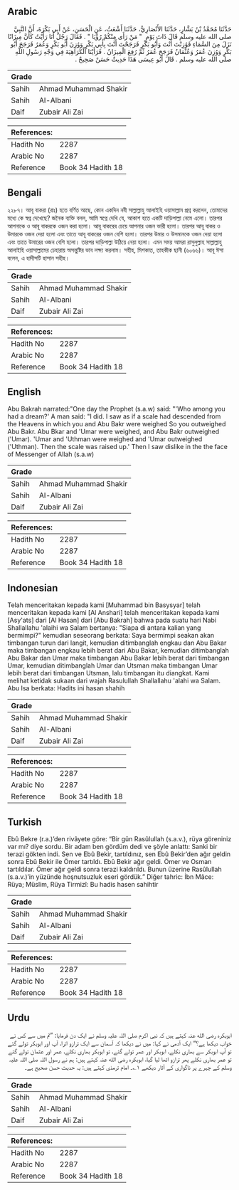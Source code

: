 ## Arabic


<div dir="rtl" lang="ar" style={{fontSize:'larger',backgroundColor:'#f8f9fa',padding:20}}>
حَدَّثَنَا مُحَمَّدُ بْنُ بَشَّارٍ، حَدَّثَنَا الأَنْصَارِيُّ، حَدَّثَنَا أَشْعَثُ، عَنِ الْحَسَنِ، عَنْ أَبِي بَكْرَةَ، أَنَّ النَّبِيَّ صلى الله عليه وسلم قَالَ ذَاتَ يَوْمٍ ‏ "‏ مَنْ رَأَى مِنْكُمْ رُؤْيَا ‏"‏ ‏.‏ فَقَالَ رَجُلٌ أَنَا رَأَيْتُ كَأَنَّ مِيزَانًا نَزَلَ مِنَ السَّمَاءِ فَوُزِنْتَ أَنْتَ وَأَبُو بَكْرٍ فَرَجَحْتَ أَنْتَ بِأَبِي بَكْرٍ وَوُزِنَ أَبُو بَكْرٍ وَعُمَرُ فَرَجَحَ أَبُو بَكْرٍ وَوُزِنَ عُمَرُ وَعُثْمَانُ فَرَجَحَ عُمَرُ ثُمَّ رُفِعَ الْمِيزَانُ ‏.‏ فَرَأَيْنَا الْكَرَاهِيَةَ فِي وَجْهِ رَسُولِ اللَّهِ صلى الله عليه وسلم ‏.‏ قَالَ أَبُو عِيسَى هَذَا حَدِيثٌ حَسَنٌ صَحِيحٌ ‏.‏
</div>
<div style={{backgroundColor:'#f8f9fa',padding:20, marginBottom: 10}}><table> <thead> <tr> <th>Grade</th> <th></th> </tr> </thead> <tbody> <tr><td>Sahih</td><td>Ahmad Muhammad Shakir</td></tr><tr><td>Sahih</td><td>Al-Albani</td></tr><tr><td>Daif</td><td>Zubair Ali Zai</td></tr></tbody></table><table> <thead> <tr> <th>References:</th> <th></th> </tr> </thead> <tbody><tr><td>Hadith No</td><td>2287</td></tr><tr><td>Arabic No</td><td>2287</td></tr><tr><td>Reference</td><td>Book 34 Hadith 18</td></tr></tbody></table></div>

## Bengali


<div dir="ltr" lang="bn" style={{fontSize:'larger',backgroundColor:'#f8f9fa',padding:20}}>
২২৮৭। আবূ বাকরা (রাঃ) হতে বর্ণিত আছে, কোন একদিন নবী সাল্লাল্লাহু আলাইহি ওয়াসাল্লাম প্রশ্ন করলেন, তোমাদের মধ্যে কে স্বপ্ন দেখেছে? জনৈক ব্যক্তি বলল, আমি স্বপ্নে দেখি যে, আকাশ হতে একটি দাড়িপাল্লা নেমে এলো। তারপর আপনাকে ও আবূ বাকরকে ওজন করা হলো। আবূ বাকরের চেয়ে আপনার ওজন ভারী হলো। তারপর আবূ বাকর ও উমারকে ওজন দেয়া হলো এবং তাতে আবূ বাকরের ওজন বেশি হলো। তারপর উমার ও উসমানকে ওজন দেয়া হলো এবং তাতে উমারের ওজন বেশি হলো। তারপর দাড়িপাল্লা উঠিয়ে নেয়া হলো। এমন সময় আমরা রাসুলুল্লাহ সাল্লাল্লাহু আলাইহি ওয়াসাল্লামের চেহারায় অসন্তুষ্টির ভাব লক্ষ্য করলাম। সহীহ, মিশকাত, তাহকীক ছানী (৬০৬৬)। আবূ ঈসা বলেন, এ হাদীসটি হাসান সহীহ।
</div>
<div style={{backgroundColor:'#f8f9fa',padding:20, marginBottom: 10}}><table> <thead> <tr> <th>Grade</th> <th></th> </tr> </thead> <tbody> <tr><td>Sahih</td><td>Ahmad Muhammad Shakir</td></tr><tr><td>Sahih</td><td>Al-Albani</td></tr><tr><td>Daif</td><td>Zubair Ali Zai</td></tr></tbody></table><table> <thead> <tr> <th>References:</th> <th></th> </tr> </thead> <tbody><tr><td>Hadith No</td><td>2287</td></tr><tr><td>Arabic No</td><td>2287</td></tr><tr><td>Reference</td><td>Book 34 Hadith 18</td></tr></tbody></table></div>

## English


<div dir="ltr" lang="en" style={{fontSize:'larger',backgroundColor:'#f8f9fa',padding:20}}>
Abu Bakrah narrated:"One day the Prophet (s.a.w) said: "'Who among you had a dream?' A man said: "I did. I saw as if a scale had descended from the Heavens in which you and Abu Bakr were weighed So you outweighed Abu Bakr. Abu Bkar and 'Umar were weighed, and Abu Bakr outweighed ('Umar). 'Umar and 'Uthman were weighed and 'Umar outweighed ('Uthman). Then the scale was raised up.' Then I saw dislike in the the face of Messenger of Allah (s.a.w)
</div>
<div style={{backgroundColor:'#f8f9fa',padding:20, marginBottom: 10}}><table> <thead> <tr> <th>Grade</th> <th></th> </tr> </thead> <tbody> <tr><td>Sahih</td><td>Ahmad Muhammad Shakir</td></tr><tr><td>Sahih</td><td>Al-Albani</td></tr><tr><td>Daif</td><td>Zubair Ali Zai</td></tr></tbody></table><table> <thead> <tr> <th>References:</th> <th></th> </tr> </thead> <tbody><tr><td>Hadith No</td><td>2287</td></tr><tr><td>Arabic No</td><td>2287</td></tr><tr><td>Reference</td><td>Book 34 Hadith 18</td></tr></tbody></table></div>

## Indonesian


<div dir="ltr" lang="id" style={{fontSize:'larger',backgroundColor:'#f8f9fa',padding:20}}>
Telah menceritakan kepada kami [Muhammad bin Basysyar] telah menceritakan kepada kami [Al Anshari] telah menceritakan kepada kami [Asy'ats] dari [Al Hasan] dari [Abu Bakrah] bahwa pada suatu hari Nabi Shallallahu 'alaihi wa Salam bertanya: "Siapa di antara kalian yang bermimpi?" kemudian seseorang berkata: Saya bermimpi seakan akan timbangan turun dari langit, kemudian ditimbanglah engkau dan Abu Bakar maka timbangan engkau lebih berat dari Abu Bakar, kemudian ditimbanglah Abu Bakar dan Umar maka timbangan Abu Bakar lebih berat dari timbangan Umar, kemudian ditimbanglah Umar dan Utsman maka timbangan Umar lebih berat dari timbangan Utsman, lalu timbangan itu diangkat. Kami melihat ketidak sukaan dari wajah Rasulullah Shallallahu 'alahi wa Salam. Abu Isa berkata: Hadits ini hasan shahih
</div>
<div style={{backgroundColor:'#f8f9fa',padding:20, marginBottom: 10}}><table> <thead> <tr> <th>Grade</th> <th></th> </tr> </thead> <tbody> <tr><td>Sahih</td><td>Ahmad Muhammad Shakir</td></tr><tr><td>Sahih</td><td>Al-Albani</td></tr><tr><td>Daif</td><td>Zubair Ali Zai</td></tr></tbody></table><table> <thead> <tr> <th>References:</th> <th></th> </tr> </thead> <tbody><tr><td>Hadith No</td><td>2287</td></tr><tr><td>Arabic No</td><td>2287</td></tr><tr><td>Reference</td><td>Book 34 Hadith 18</td></tr></tbody></table></div>

## Turkish


<div dir="ltr" lang="tr" style={{fontSize:'larger',backgroundColor:'#f8f9fa',padding:20}}>
Ebû Bekre (r.a.)’den rivâyete göre: “Bir gün Rasûlullah (s.a.v.), rüya göreniniz var mı? diye sordu. Bir adam ben gördüm dedi ve şöyle anlattı: Sanki bir terazi gökten indi. Sen ve Ebû Bekir, tartıldınız, sen Ebû Bekir’den ağır geldin sonra Ebû Bekir ile Ömer tartıldı. Ebû Bekir ağır geldi. Ömer ve Osman tartıldılar. Ömer ağır geldi sonra terazi kaldırıldı. Bunun üzerine Rasûlullah (s.a.v.)’in yüzünde hoşnutsuzluk eseri gördük.” Diğer tahric: İbn Mâce: Rüya; Müslim, Rüya Tirmizî: Bu hadis hasen sahihtir
</div>
<div style={{backgroundColor:'#f8f9fa',padding:20, marginBottom: 10}}><table> <thead> <tr> <th>Grade</th> <th></th> </tr> </thead> <tbody> <tr><td>Sahih</td><td>Ahmad Muhammad Shakir</td></tr><tr><td>Sahih</td><td>Al-Albani</td></tr><tr><td>Daif</td><td>Zubair Ali Zai</td></tr></tbody></table><table> <thead> <tr> <th>References:</th> <th></th> </tr> </thead> <tbody><tr><td>Hadith No</td><td>2287</td></tr><tr><td>Arabic No</td><td>2287</td></tr><tr><td>Reference</td><td>Book 34 Hadith 18</td></tr></tbody></table></div>

## Urdu


<div dir="rtl" lang="ur" style={{fontSize:'larger',backgroundColor:'#f8f9fa',padding:20}}>
ابوبکرہ رضی الله عنہ کہتے ہیں کہ نبی اکرم صلی اللہ علیہ وسلم نے ایک دن فرمایا: ”تم میں سے کس نے خواب دیکھا ہے؟“ ایک آدمی نے کہا: میں نے دیکھا کہ آسمان سے ایک ترازو اترا، آپ اور ابوبکر تولے گئے تو آپ ابوبکر سے بھاری نکلے، ابوبکر اور عمر تولے گئے، تو ابوبکر بھاری نکلے، عمر اور عثمان تولے گئے تو عمر بھاری نکلے پھر ترازو اٹھا لیا گیا، ابوبکرہ رضی الله عنہ کہتے ہیں: ہم نے رسول اللہ صلی اللہ علیہ وسلم کے چہرے پر ناگواری کے آثار دیکھے ۱؎۔ امام ترمذی کہتے ہیں: یہ حدیث حسن صحیح ہے۔
</div>
<div style={{backgroundColor:'#f8f9fa',padding:20, marginBottom: 10}}><table> <thead> <tr> <th>Grade</th> <th></th> </tr> </thead> <tbody> <tr><td>Sahih</td><td>Ahmad Muhammad Shakir</td></tr><tr><td>Sahih</td><td>Al-Albani</td></tr><tr><td>Daif</td><td>Zubair Ali Zai</td></tr></tbody></table><table> <thead> <tr> <th>References:</th> <th></th> </tr> </thead> <tbody><tr><td>Hadith No</td><td>2287</td></tr><tr><td>Arabic No</td><td>2287</td></tr><tr><td>Reference</td><td>Book 34 Hadith 18</td></tr></tbody></table></div>